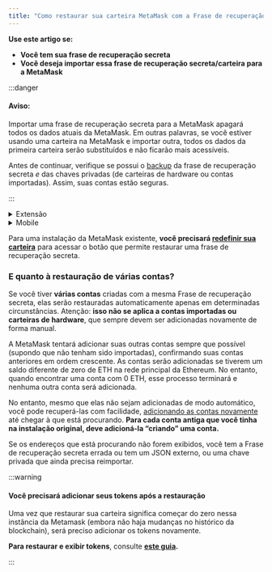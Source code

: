 ```yaml
---
title: "Como restaurar sua carteira MetaMask com a Frase de recuperação secreta"
---
```



**Use este artigo se:**

- **Você tem sua frase de recuperação secreta**
- **Você deseja importar essa frase de recuperação secreta/carteira para a MetaMask**

:::danger

#### Aviso:

Importar uma frase de recuperação secreta para a MetaMask apagará todos os dados atuais da MetaMask. Em outras palavras, se você estiver usando uma carteira na MetaMask e importar outra, todos os dados da primeira carteira serão substituídos e não ficarão mais acessíveis.

Antes de continuar, verifique se possui o [backup](/privacy-and-security/how-to-reveal-your-secret-recovery-phrase) da frase de recuperação secreta _e_ das chaves privadas (de carteiras de hardware ou contas importadas). Assim, suas contas estão seguras.

:::

<Tabs>

<TabItem value="Nova instalação" label="Nova instalação">

<details>
<summary>Extensão</summary>

<div>

1. Enquanto configura uma nova instalação da MetaMask, clique em "Importar uma Carteira existente":

   {" "}

   <div class="center-container">
     <div class="img-large">
       <img
         src={
           require("../../../../../../img/managing-my-wallet/resetting-deleting-and-restoring/how-to-restore-your-metamask-wallet-from-secret-recovery-phrase/MetaMask_SRP_recovery_desktop.gif")
             .default
         }
         alt="Recuperação da SRP na MetaMask para desktop"
       />
     </div>
   </div>

2. Siga as instruções para digitar a frase de recuperação secreta. Digite cada palavra em uma caixa separada e lembre-se de digitar cada palavra em letras maiúsculas e sem espaços.

   {" "}

   <div class="center-container">
     <div class="img-large">
       <img
         src={
           require("../../../../../../img/managing-my-wallet/resetting-deleting-and-restoring/how-to-restore-your-metamask-wallet-from-secret-recovery-phrase/MetaMask_SRP_recovery_desktop.png")
             .default
         }
         alt="Recuperação da SRP na MetaMask para desktop"
       />
     </div>
   </div>

</div>
</details>

<details>
<summary>Mobile</summary>

<div>

1. Ao instalar a MetaMask, clique no botão "Importar usando a frase de recuperação secreta":

   {" "}

   <div class="center-container">
     <div class="img-small">
       <img
         src={
           require("../../../../../../img/managing-my-wallet/resetting-deleting-and-restoring/how-to-restore-your-metamask-wallet-from-secret-recovery-phrase/MetaMask_SRP_recovery_mobile2.gif")
             .default
         }
         alt="Recuperação de SRP da MetaMask mobile"
       />
     </div>
   </div>

2. Digite toda frase em campo de texto. Digite todas as 12 palavras na ordem correta, em letras minúsculas, e com um espaço entre cada palavra. Não deixe nenhum espaço em branco após a última palavra. Veja como fica:

   {" "}

   <div class="center-container">
     <div class="img-small">
       <img
         src={
           require("../../../../../../img/managing-my-wallet/resetting-deleting-and-restoring/how-to-restore-your-metamask-wallet-from-secret-recovery-phrase/MetaMask_SRP_recovery_mobile.gif")
             .default
         }
         alt="Recuperação de SRP da MetaMask mobile"
       />
     </div>
   </div>

</div>
</details>

</TabItem>

<TabItem value="Instalação atual" label="Instalação atual">

Para uma instalação da MetaMask existente, **você precisará [redefinir sua carteira](/managing-my-wallet/resetting-deleting-and-restoring/how-to-reset-your-wallet)** para acessar o botão que permite restaurar uma frase de recuperação secreta.

### E quanto à restauração de várias contas?

Se você tiver **várias contas** criadas com a mesma Frase de recuperação secreta, elas serão restauradas automaticamente apenas em determinadas circunstâncias. Atenção: **isso não se aplica a contas importadas ou carteiras de hardware**, que sempre devem ser adicionadas novamente de forma manual.

A MetaMask tentará adicionar suas outras contas sempre que possível (supondo que não tenham sido importadas), confirmando suas contas anteriores em ordem crescente. As contas serão adicionadas se tiverem um saldo diferente de zero de ETH na rede principal da Ethereum. No entanto, quando encontrar uma conta com 0 ETH, esse processo terminará e nenhuma outra conta será adicionada.

No entanto, mesmo que elas não sejam adicionadas de modo automático, você pode recuperá-las com facilidade, [adicionando as contas novamente](/managing-my-wallet/accounts-and-addresses/how-to-add-missing-accounts-after-restoring-with-secret-recovery-phrase) até chegar à que está procurando. **Para cada conta antiga que você tinha na instalação original, deve adicioná-la “criando” uma conta.**

Se os endereços que está procurando não forem exibidos, você tem a Frase de recuperação secreta errada ou tem um JSON externo, ou uma chave privada que ainda precisa reimportar.

:::warning

#### Você precisará adicionar seus tokens após a restauração

Uma vez que restaurar sua carteira significa começar do zero nessa instância da Metamask (embora não haja mudanças no histórico da blockchain), será preciso adicionar os tokens novamente.

**Para restaurar e exibir tokens**, consulte **[este guia](/managing-my-tokens/custom-tokens/how-to-display-tokens-in-metamask).**

:::

</TabItem>

</Tabs>
